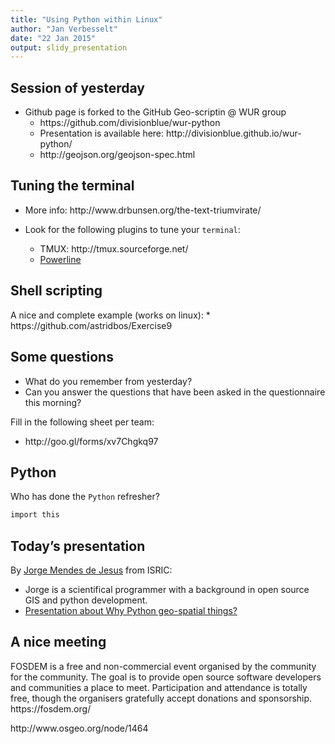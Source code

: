 ```yaml
---
title: "Using Python within Linux"
author: "Jan Verbesselt"
date: "22 Jan 2015"
output: slidy_presentation
---
```


## Session of yesterday


* Github page is forked to the GitHub Geo-scriptin @ WUR group
    * https://github.com/divisionblue/wur-python
    * Presentation is available here: http://divisionblue.github.io/wur-python/
    * http://geojson.org/geojson-spec.html

## Tuning the terminal

* More info: http://www.drbunsen.org/the-text-triumvirate/

* Look for the following plugins to tune your `terminal`:

    *  TMUX: http://tmux.sourceforge.net/
    *  [Powerline](http://computers.tutsplus.com/tutorials/getting-spiffy-with-powerline--cms-20740)

## Shell scripting

A nice and complete example (works on linux):
* https://github.com/astridbos/Exercise9

## Some questions

* What do you remember from yesterday?
* Can you answer the questions that have been asked in the questionnaire this morning?

Fill in the following sheet per team:

* http://goo.gl/forms/xv7Chgkq97

## Python

Who has done the `Python` refresher?

```r
import this
```

## Today's presentation

By [Jorge Mendes de Jesus](http://www.isric.org/users/jorge-mendes-de-jesus) from ISRIC:

* Jorge is a scientifical programmer with a background in open source GIS and python development.
* [Presentation about Why Python geo-spatial things?](https://docs.google.com/presentation/d/1IkeUUArTIjQNuKLP43p-vXdazqtMaVEzlFCd2nLnrdY/edit?usp=sharing)

## A nice meeting

FOSDEM is a free and non-commercial event organised by the community for
the community. The goal is to provide open source software developers
and communities a place to meet. Participation and attendance is totally
free, though the organisers gratefully accept donations and sponsorship.
https://fosdem.org/

http://www.osgeo.org/node/1464



<!---
framework: shower
highlighter: tomorrow
-->